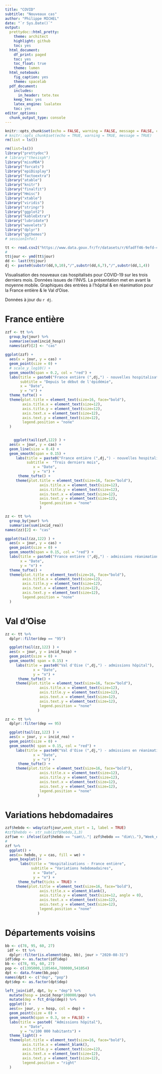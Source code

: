```yaml
---
title: "COVID"
subtitle: "Nouveaux cas"
author: "Philippe MICHEL"
date: "`r Sys.Date()`"
output:
  prettydoc::html_pretty:
    theme: architect
    highlight: github
    toc: yes
  html_document:
    df_print: paged
    toc: yes
    toc_float: true
    theme: lumen
  html_notebook:
    fig_caption: yes
    theme: spacelab
  pdf_document:
    includes:
      in_header: tete.tex
    keep_tex: yes
    latex_engine: lualatex
    toc: yes  
editor_options:
  chunk_output_type: console
---
```


```r
knitr::opts_chunk$set(echo = FALSE, warning = FALSE, message = FALSE, cache = FALSE)
# knitr::opts_chunk$set(echo = TRUE, warning = TRUE, message = TRUE)
rm(list = ls())
```


```r
rm(list=ls())
library("prettydoc")
# library("thesisph")
library("missMDA")
library("forcats")
library("epiDisplay")
library("factoextra")
library("atable")
library("knitr")
library("finalfit")
library("Hmisc")
library("xtable")
library("viridis")
library("stringr")
library("ggplot2")
library("kableExtra")
library("lubridate")
library("wavelets")
library("dplyr")
library("ggthemes")
# sessionInfo()
```


```r
tt <- read.csv2("https://www.data.gouv.fr/fr/datasets/r/6fadff46-9efd-4c53-942a-54aca783c30c", as.is = FALSE)
#
tt$jour <- ymd(tt$jour)
dd <- last(tt$jour)
dj <- paste0(substr(dd,9,10),"/",substr(dd,6,7),"/",substr(dd,1,4))
```

Visualisation des nouveaux cas hospitalisés pour COVID-19 sur les trois derniers mois. Données issues de l'INVS. La présentation met en avant la moyenne mobile. Graphiques des entrées à l'hôpital & en réanimation pour la France entière & le Val d'Oise.

Données à jour du `r dj`.

# France entière



```r
zzf <- tt %>% 
  group_by(jour) %>%
  summarise(sum(incid_hosp))
  names(zzf)[2] <- "cas"
  
ggplot(zzf) +
  aes(x = jour, y = cas) +
  geom_point(size = 0) +
  # scale_y_log10() + 
  geom_smooth(span = 0.2, col = "red") +
  labs(title = paste0("France entière (",dj,") - nouvelles hospitalisations"),
       subtitle = "Depuis le début de l'épidémie",
       x = "Date",
       y = "n") +
  theme_tufte() + 
  theme(plot.title = element_text(size=16, face="bold"), 
        axis.title.x = element_text(size=12), 
        axis.title.y = element_text(size=12),
        axis.text.x = element_text(size=12),
        axis.text.y = element_text(size=12),
        legend.position = "none" 
  )

  
    ggplot(tail(zzf,122) ) +
  aes(x = jour, y = cas) +
  geom_line(size = 0.4) +
  geom_smooth(span = 0.15) +
     labs(title = paste0("France entière (",dj,") - nouvelles hospitalisations"),
          subtitle =  "Trois derniers mois",
             x = "Date",
             y = "n") +
      theme_tufte() + 
     theme(plot.title = element_text(size=16, face="bold"), 
                axis.title.x = element_text(size=12), 
                axis.title.y = element_text(size=12),
                axis.text.x = element_text(size=12),
                axis.text.y = element_text(size=12),
                legend.position = "none" 
                )
```


```r
zz <- tt %>% 
  group_by(jour) %>%
  summarise(sum(incid_rea))
names(zz)[2] <- "cas"

ggplot(tail(zz,122) ) +
  aes(x = jour, y = cas) +
  geom_point(size = 0) +
  geom_smooth(span = 0.15, col = "red") +
  labs(title = paste0("France entière (",dj,") - admissions réanimation"),
       x = "Date",
       y = "n") +
  theme_tufte() + 
  theme(plot.title = element_text(size=16, face="bold"), 
        axis.title.x = element_text(size=12), 
        axis.title.y = element_text(size=12),
        axis.text.x = element_text(size=12),
        axis.text.y = element_text(size=12),
        legend.position = "none" 
  )
```

# Val d'Oise

```r
zz <- tt %>% 
  dplyr::filter(dep == "95")

  ggplot(tail(zz,122) ) +
  aes(x = jour, y = incid_hosp) +
  geom_point(size = 0) +
  geom_smooth( span = 0.15) +
     labs(title = paste0("Val d'Oise (",dj,") - admissions hôpital"),
             x = "Date",
             y = "n") +
      theme_tufte() + 
     theme(plot.title = element_text(size=16, face="bold"), 
                axis.title.x = element_text(size=12), 
                axis.title.y = element_text(size=12),
                axis.text.x = element_text(size=12),
                axis.text.y = element_text(size=12),
                legend.position = "none" 
               ) 
```


```r
zz <- tt %>% 
  dplyr::filter(dep == 95)

  ggplot(tail(zz,122) ) +
  aes(x = jour, y = incid_rea) +
  geom_point(size = 0) +
  geom_smooth( span = 0.15, col = "red") +
     labs(title = paste0("Val d'Oise (",dj,") - admissions en réanimation"),
             x = "Date",
             y = "n") +
      theme_tufte() + 
     theme(plot.title = element_text(size=16, face="bold"), 
                axis.title.x = element_text(size=12), 
                axis.title.y = element_text(size=12),
                axis.text.x = element_text(size=12),
                axis.text.y = element_text(size=12),
                legend.position = "none" 
               ) 
```

# Variations hebdomadaires

```r
zzf$hebdo <- wday(zzf$jour,week_start = 1, label = TRUE)
#zzf$hebdo <- str_sub(zzf$hebdo,1,3)
zzf$we <- ifelse((zzf$hebdo == "sam\\."| zzf$hebdo == "dim\\."),"Week_end", "Semaine")
#
zzf %>% 
  ggplot() +
  aes(x= hebdo, y = cas, fill = we) +
  geom_boxplot()+
       labs(title = "Hospitalisations - France entière",
            subtitle = "Variations hebdomadaires",
             x = "Date",
             y = "n") +
      theme_tufte(ticks = TRUE) + 
     theme(plot.title = element_text(size=16, face="bold"), 
                axis.title.x = element_blank(),
                axis.title.y = element_text(size=12, angle = 0),
                axis.text.x = element_text(size=12), 
                axis.text.y = element_text(size=12),
                legend.position = "none" 
               ) 
```

# Départements voisins


```r
bb <- c(78, 95, 60, 27)
 idf <- tt %>% 
  dplyr::filter(is.element(dep, bb), jour > "2020-08-31") 
idf$dep <- as.factor(idf$dep)
bb <- c(78, 95, 60, 27)
pop <- c(1395000,1105464,780000,541054)
dpt <- data.frame(bb,pop)
names(dpt) <- c("dep", "pop")
dpt$dep <- as.factor(dpt$dep)

left_join(idf, dpt, by = "dep") %>% 
  mutate(hosp = incid_hosp*100000/pop) %>% 
  mutate(dep = fct_drop(dep)) %>% 
  ggplot() +
  aes(x= jour, y = hosp, col = dep) +
  geom_point(size = 0) +
  geom_smooth(span = 0.3, se = FALSE) +
  labs(title = paste0( "Admissions hôpital"),
       x = "Date",
       y = "n/100 000 habitants") +
  theme_light() + 
  theme(plot.title = element_text(size=16, face="bold"), 
        axis.title.x = element_blank(), 
        axis.title.y = element_text(size=12),
        axis.text.x = element_text(size=12),
        axis.text.y = element_text(size=12),
        legend.position = "right" 
  ) 
```

